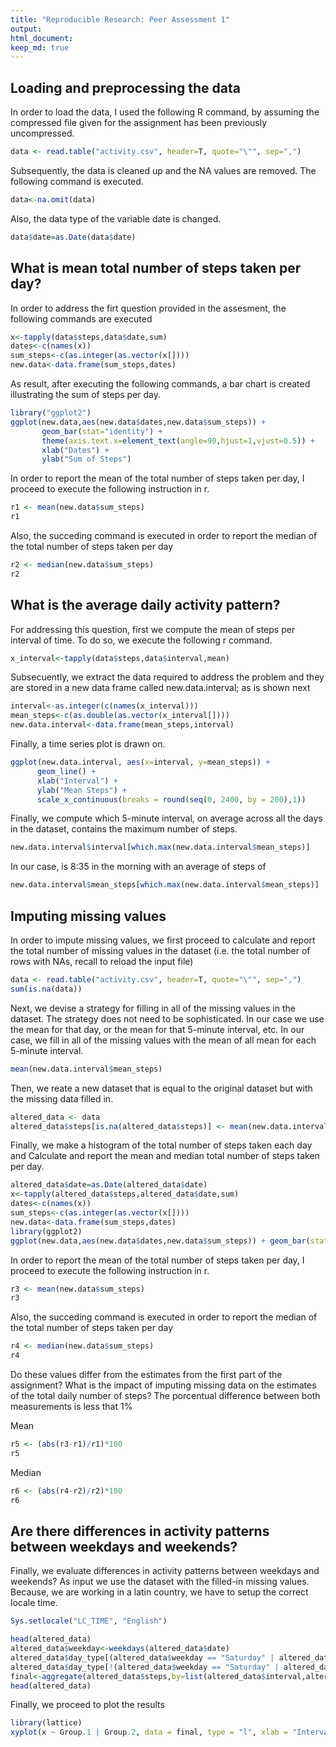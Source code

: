 ```yaml
---
title: "Reproducible Research: Peer Assessment 1"
output: 
html_document:
keep_md: true
---
```


## Loading and preprocessing the data

In order to load the data, I used the following R command, by assuming the compressed file given for the assignment has been previously uncompressed.

```r
data <- read.table("activity.csv", header=T, quote="\"", sep=",")
```

Subsequently, the data is cleaned up and the NA values are removed. The following command is executed.

```r
data<-na.omit(data)
```

Also, the data type of the variable date is changed.

```r
data$date=as.Date(data$date)
```

## What is mean total number of steps taken per day?

In order to address the firt question provided in the assesment, the following commands are executed

```r
x<-tapply(data$steps,data$date,sum)
dates<-c(names(x))
sum_steps<-c(as.integer(as.vector(x[])))
new.data<-data.frame(sum_steps,dates)
```

As result, after executing the following commands, a bar chart is created illustrating the sum of steps per day.

```r
library("ggplot2")
ggplot(new.data,aes(new.data$dates,new.data$sum_steps)) +     
       geom_bar(stat="identity") +
       theme(axis.text.x=element_text(angle=90,hjust=1,vjust=0.5)) + 
       xlab("Dates") + 
       ylab("Sum of Steps")
```

In order to report the mean of the total number of steps taken per day, I proceed to execute the following instruction in r.

```r
r1 <- mean(new.data$sum_steps)
r1
```

Also, the succeding command is executed in order to report the median of the total number of steps taken per day

```r
r2 <- median(new.data$sum_steps)
r2
```

## What is the average daily activity pattern?

For addressing this question, first we compute the mean of steps per interval of time. To do so, we execute the following r command.

```r
x_interval<-tapply(data$steps,data$interval,mean)
```

Subsecuently, we extract the data required to address the problem and they are stored in a new data frame called new.data.interval; as is shown next 

```r
interval<-as.integer(c(names(x_interval)))
mean_steps<-c(as.double(as.vector(x_interval[])))
new.data.interval<-data.frame(mean_steps,interval)
```

Finally, a time series plot is drawn on.

```r
ggplot(new.data.interval, aes(x=interval, y=mean_steps)) + 
      geom_line() +
      xlab("Interval") + 
      ylab("Mean Steps") + 
      scale_x_continuous(breaks = round(seq(0, 2400, by = 200),1))
```

Finally, we compute which 5-minute interval, on average across all the days in the dataset, contains the maximum number of steps.


```r
new.data.interval$interval[which.max(new.data.interval$mean_steps)]
```

In our case, is 8:35 in the morning with an average of steps of

```r
new.data.interval$mean_steps[which.max(new.data.interval$mean_steps)]
```

## Imputing missing values

In order to impute missing values, we first proceed to calculate and report the total number of missing values in the dataset (i.e. the total number of rows with NAs, recall to reload the input file)

```r
data <- read.table("activity.csv", header=T, quote="\"", sep=",")
sum(is.na(data))
```

Next, we devise a strategy for filling in all of the missing values in the dataset. The strategy does not need to be sophisticated. In our case we use the mean for that day, or the mean for that 5-minute interval, etc. In our case, we fill in all of the missing values with the mean of all mean for each 5-minute interval.

```r
mean(new.data.interval$mean_steps)
```

Then, we reate a new dataset that is equal to the original dataset but with the missing data filled in.


```r
altered_data <- data
altered_data$steps[is.na(altered_data$steps)] <- mean(new.data.interval$mean_steps)

```

Finally, we make a histogram of the total number of steps taken each day and Calculate and report the mean and median total number of steps taken per day. 

```r
altered_data$date=as.Date(altered_data$date)
x<-tapply(altered_data$steps,altered_data$date,sum)
dates<-c(names(x))
sum_steps<-c(as.integer(as.vector(x[])))
new.data<-data.frame(sum_steps,dates)
library(ggplot2)
ggplot(new.data,aes(new.data$dates,new.data$sum_steps)) + geom_bar(stat="identity")+theme(axis.text.x=element_text(angle=90,hjust=1,vjust=0.5)) + xlab("Dates") + ylab("Sum of Steps")
```


In order to report the mean of the total number of steps taken per day, I proceed to execute the following instruction in r.

```r
r3 <- mean(new.data$sum_steps)
r3
```

Also, the succeding command is executed in order to report the median of the total number of steps taken per day

```r
r4 <- median(new.data$sum_steps)
r4
```

Do these values differ from the estimates from the first part of the assignment? What is the impact of imputing missing data on the estimates of the total daily number of steps? The porcentual difference between both measurements is less that 1%

Mean

```r
r5 <- (abs(r3-r1)/r1)*100
r5
```

Median
```r
r6 <- (abs(r4-r2)/r2)*100
r6

```

## Are there differences in activity patterns between weekdays and weekends?

Finally, we evaluate differences in activity patterns between weekdays and weekends? As input we use the dataset with the filled-in missing values. Because, we are working in a latin country, we have to setup the correct locale time.

```r
Sys.setlocale("LC_TIME", "English")
```


```r
head(altered_data)
altered_data$weekday<-weekdays(altered_data$date)
altered_data$day_type[(altered_data$weekday == "Saturday" | altered_data$weekday == "Sunday")] <- "Weekend"
altered_data$day_type[!(altered_data$weekday == "Saturday" | altered_data$weekday == "Sunday")] <- "Weekday"
final<-aggregate(altered_data$steps,by=list(altered_data$interval,altered_data$day_type),FUN=mean)
head(altered_data)
```

Finally, we proceed to plot the results

```r
library(lattice)
xyplot(x ~ Group.1 | Group.2, data = final, type = "l", xlab = "Interval",  ylab = "Number of steps", layout = c(1, 2))
```
